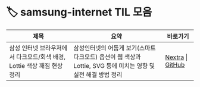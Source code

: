 # 🏷️ samsung-internet TIL 모음

| 제목 | 요약 | 바로가기 |
|------|------|----------|
| 삼성 인터넷 브라우저에서 다크모드/회색 배경, Lottie 색상 깨짐 현상 정리 | 삼성인터넷의 어둡게 보기(스마트 다크모드) 옵션이 웹 색상과 Lottie, SVG 등에 미치는 영향 및 실전 해결 방법 정리 | [Nextra](/til/til-2025/til-07/07-issueSamsungInternet) \| [GitHub](https://github.com/MinHyeok-lee1/TIL/blob/main/2025/07/07-issueSamsungInternet.md) |
